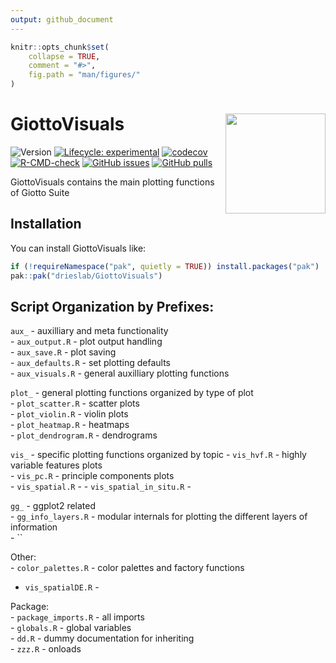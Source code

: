```yaml
---
output: github_document
---
```


<!-- README.md is generated from README.Rmd. Please edit that file -->

```r
knitr::opts_chunk$set(
    collapse = TRUE,
    comment = "#>",
    fig.path = "man/figures/"
)
```


# GiottoVisuals <img src="man/figures/logo.png" align="right" alt="" width="160" />

<!-- badges: start -->
![Version](https://img.shields.io/github/r-package/v/drieslab/GiottoVisuals)
[![Lifecycle: experimental](https://img.shields.io/badge/lifecycle-experimental-orange.svg)](https://lifecycle.r-lib.org/articles/stages.html#experimental)
[![codecov](https://codecov.io/github/drieslab/GiottoVisuals/graph/badge.svg?token=F4ga1Ahbhw)](https://codecov.io/github/drieslab/GiottoVisuals)
[![R-CMD-check](https://github.com/drieslab/GiottoVisuals/actions/workflows/main_check.yml/badge.svg)](https://github.com/drieslab/GiottoVisuals/actions/workflows/main_check.yml)
[![GitHub issues](https://img.shields.io/github/issues/drieslab/Giotto)](https://github.com/drieslab/Giotto/issues)
[![GitHub pulls](https://img.shields.io/github/issues-pr/drieslab/GiottoVisuals)](https://github.com/drieslab/GiottoVisuals/pulls)
<!-- badges: end -->

GiottoVisuals contains the main plotting functions of Giotto Suite

## Installation

You can install GiottoVisuals like:

``` r
if (!requireNamespace("pak", quietly = TRUE)) install.packages("pak")
pak::pak("drieslab/GiottoVisuals")
```

## Script Organization by Prefixes:

`aux_` - auxilliary and meta functionality    
- `aux_output.R` - plot output handling    
- `aux_save.R` - plot saving    
- `aux_defaults.R` - set plotting defaults    
- `aux_visuals.R` - general auxilliary plotting functions    

`plot_` - general plotting functions organized by type of plot    
- `plot_scatter.R` - scatter plots    
- `plot_violin.R` - violin plots    
- `plot_heatmap.R` - heatmaps    
- `plot_dendrogram.R` - dendrograms    

`vis_` - specific plotting functions organized by topic
- `vis_hvf.R` - highly variable features plots    
- `vis_pc.R` - principle components plots    
- `vis_spatial.R` - 
- `vis_spatial_in_situ.R` - 

`gg_` - ggplot2 related    
- `gg_info_layers.R` - modular internals for plotting the different layers of information    
- ``

Other:    
- `color_palettes.R` - color palettes and factory functions    


- `vis_spatialDE.R` - 

Package:    
- `package_imports.R` - all imports    
- `globals.R` - global variables    
- `dd.R` - dummy documentation for inheriting    
- `zzz.R` - onloads    


